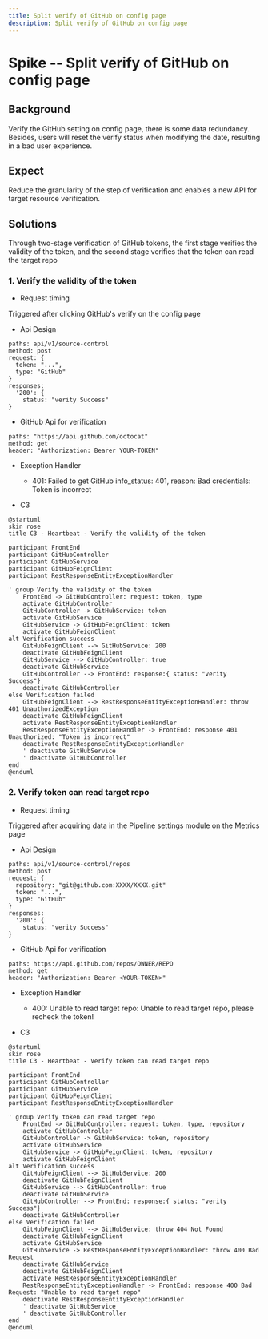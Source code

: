 ```yaml
---
title: Split verify of GitHub on config page
description: Split verify of GitHub on config page
---
```


# Spike -- Split verify of GitHub on config page

## Background

Verify the GitHub setting on config page, there is some data redundancy. Besides, users will reset the verify status when modifying the date, resulting in a bad user experience.

## Expect

Reduce the granularity of the step of verification and enables a new API for target resource verification.

## Solutions

Through two-stage verification of GitHub tokens, the first stage verifies the validity of the token, and the second stage verifies that the token can read the target repo

### 1. Verify the validity of the token

- Request timing

Triggered after clicking GitHub's verify on the config page

- Api Design
```
paths: api/v1/source-control
method: post
request: {
  token: "...",
  type: "GitHub"
}
responses:
  '200': {
    status: "verity Success"
}
```
- GitHub Api for verification
```
paths: "https://api.github.com/octocat"
method: get
header: "Authorization: Bearer YOUR-TOKEN"
```
- Exception Handler

  - 401: Failed to get GitHub info_status: 401, reason: Bad credentials: Token is incorrect

- C3
```plantuml
@startuml
skin rose
title C3 - Heartbeat - Verify the validity of the token

participant FrontEnd
participant GitHubController
participant GitHubService
participant GitHubFeignClient
participant RestResponseEntityExceptionHandler

' group Verify the validity of the token
    FrontEnd -> GitHubController: request: token, type
    activate GitHubController
    GitHubController -> GitHubService: token
    activate GitHubService
    GitHubService -> GitHubFeignClient: token
    activate GitHubFeignClient
alt Verification success
    GitHubFeignClient --> GitHubService: 200
    deactivate GitHubFeignClient
    GitHubService --> GitHubController: true
    deactivate GitHubService
    GitHubController --> FrontEnd: response:{ status: "verity Success"}
    deactivate GitHubController
else Verification failed
    GitHubFeignClient --> RestResponseEntityExceptionHandler: throw 401 UnauthorizedException
    deactivate GitHubFeignClient
    activate RestResponseEntityExceptionHandler
    RestResponseEntityExceptionHandler -> FrontEnd: response 401 Unauthorized: "Token is incorrect"
    deactivate RestResponseEntityExceptionHandler
    ' deactivate GitHubService
    ' deactivate GitHubController
end
@enduml
```

### 2. Verify token can read target repo
- Request timing

Triggered after acquiring data in the Pipeline settings module on the Metrics page

- Api Design
```
paths: api/v1/source-control/repos
method: post
request: {
  repository: "git@github.com:XXXX/XXXX.git"
  token: "...",
  type: "GitHub"
}
responses:
  '200': {
    status: "verity Success"
}
```
- GitHub Api for verification
```
paths: https://api.github.com/repos/OWNER/REPO
method: get
header: "Authorization: Bearer <YOUR-TOKEN>"
```
- Exception Handler

  - 400: Unable to read target repo: Unable to read target repo, please recheck the token!

- C3
```plantuml
@startuml
skin rose
title C3 - Heartbeat - Verify token can read target repo

participant FrontEnd
participant GitHubController
participant GitHubService
participant GitHubFeignClient
participant RestResponseEntityExceptionHandler

' group Verify token can read target repo
    FrontEnd -> GitHubController: request: token, type, repository
    activate GitHubController
    GitHubController -> GitHubService: token, repository
    activate GitHubService
    GitHubService -> GitHubFeignClient: token, repository
    activate GitHubFeignClient
alt Verification success
    GitHubFeignClient --> GitHubService: 200
    deactivate GitHubFeignClient
    GitHubService --> GitHubController: true
    deactivate GitHubService
    GitHubController --> FrontEnd: response:{ status: "verity Success"}
    deactivate GitHubController
else Verification failed
    GitHubFeignClient --> GitHubService: throw 404 Not Found
    deactivate GitHubFeignClient
    activate GitHubService
    GitHubService -> RestResponseEntityExceptionHandler: throw 400 Bad Request
    deactivate GitHubService
    deactivate GitHubFeignClient
    activate RestResponseEntityExceptionHandler
    RestResponseEntityExceptionHandler -> FrontEnd: response 400 Bad Request: "Unable to read target repo"
    deactivate RestResponseEntityExceptionHandler
    ' deactivate GitHubService
    ' deactivate GitHubController
end
@enduml
```
